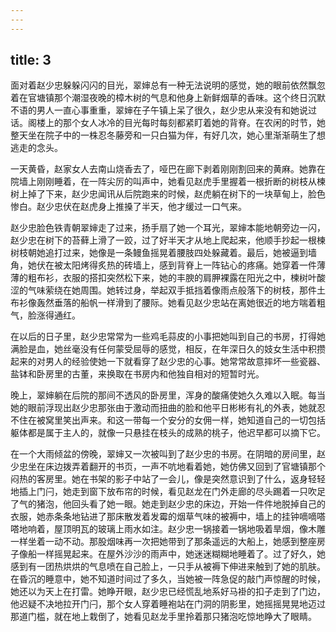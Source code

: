 ```yaml
---
---
---
```

title: 3
---



面对着赵少忠躲躲闪闪的目光，翠婶总有一种无法说明的感觉，她的眼前依然飘忽着在官塘镇那个潮湿夜晚的樟木树的气息和他身上新鲜烟草的香味。这个终日沉默不语的男人一直心事重重，翠婶在子午镇上呆了很久，赵少忠从来没有和她说过话。阁楼上的那个女人冰冷的目光每时每刻都紧盯着她的背脊。在农闲的时节，她整天坐在院子中的一株忍冬藤旁和一只白猫为伴，有好几次，她心里渐渐萌生了想逃走的念头。

一天黄昏，赵家女人去南山烧香去了，哑巴在廊下剥着刚刚割回来的黄麻。她靠在院墙上刚刚睡着，在一阵尖厉的叫声中，她看见赵虎手里握着一根折断的树枝从楝树上掉了下来，赵少忠闻讯从后院跑来的时候，赵虎躺在树下的一块草甸上，脸色惨白。赵少忠伏在赵虎身上推搡了半天，他才缓过一口气来。

赵少忠脸色铁青朝翠婶走了过来，扬手扇了她一个耳光，翠婶本能地朝旁边一闪，赵少忠在树下的苔藓上滑了一跤，过了好半天才从地上爬起来，他顺手抄起一根楝树枝朝她追打过来，她像是一条鳗鱼摇晃着腰肢四处躲藏着。最后，她被逼到墙角，她伏在被太阳烤得炙热的砖墙上，感到背脊上一阵钻心的疼痛。她穿着一件薄薄的粗布衫，衣服的搭扣突然松下来，她的丰腴的肩胛裸露在阳光之中，楝树叶酸涩的气味萦绕在她周围。她转过身，举起双手抵挡着像雨点般落下的树枝，那件土布衫像轰然垂落的船帆一样滑到了腰际。她看见赵少忠站在离她很近的地方喘着粗气，脸涨得通红。

在以后的日子里，赵少忠常常为一些鸡毛蒜皮的小事把她叫到自己的书房，打得她满脸是血，她丝毫没有任何蒙受屈辱的感觉，相反，在年深日久的妓女生活中积攒起来的对男人的经验使她一下就看穿了赵少忠的心事。她常常故意摔坏一些瓷器、盐钵和卧房里的古董，来换取在书房内和他独自相对的短暂时光。

晚上，翠婶躺在后院的那间不透风的卧房里，浑身的酸痛使她久久难以入眠。每当她的眼前浮现出赵少忠那张由于激动而扭曲的脸和他平日彬彬有礼的外表，她就忍不住在被窝里笑出声来。和这一带每一个安分的女佣一样，她知道自己的一切包括躯体都是属于主人的，就像一只悬挂在枝头的成熟的桃子，他迟早都可以摘下它。

在一个大雨倾盆的傍晚，翠婶又一次被叫到了赵少忠的书房。在阴暗的房间里，赵少忠坐在床边拨弄着翻开的书页，一声不吭地看着她，她仿佛又回到了官塘镇那个闷热的客房里。她在书架的影子中站了一会儿，像是突然意识到了什么，返身轻轻地插上门闩，她走到窗下放布帘的时候，看见赵龙在门外走廊的尽头踢着一只吹足了气的猪泡，他回头看了她一眼。她走到赵少忠的床边，开始一件件地脱掉自己的衣服，她赤条条地钻进了那床散发着发霉的烟草气味的被褥中，墙上的挂钟嘀嘀嗒嗒地响着，屋顶明瓦的玻璃上雨水如注。赵少忠一锅接着一锅地吸着旱烟，像木雕一样坐着一动不动。那股烟味再一次把她带到了那条遥远的大船上，她感到整座房子像船一样摇晃起来。在屋外沙沙的雨声中，她迷迷糊糊地睡着了。过了好久，她感到有一团热烘烘的气息喷在自己脸上，一只手从被褥下伸进来触到了她的肌肤。在昏沉的睡意中，她不知道时间过了多久，当她被一阵急促的敲门声惊醒的时候，她还以为天上在打雷。她睁开眼，赵少忠已经慌乱地系好马褂的扣子走到了门边，他迟疑不决地拉开门闩，那个女人穿着睡袍站在门洞的阴影里，她摇摇晃晃地迈过那道门槛，就在地上栽倒了，她看见赵龙手里拎着那只猪泡吃惊地睁大了眼睛。